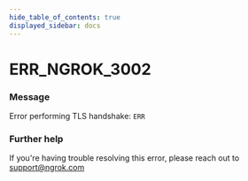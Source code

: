 ```yaml
---
hide_table_of_contents: true
displayed_sidebar: docs
---
```



# ERR_NGROK_3002

### Message
Error performing TLS handshake: `ERR`

<ErrorDetails error='err_ngrok_3002' />


### Further help
If you're having trouble resolving this error, please reach out to [support@ngrok.com](mailto:support@ngrok.com?subject=Help%20with%20ERR_NGROK_3002)

